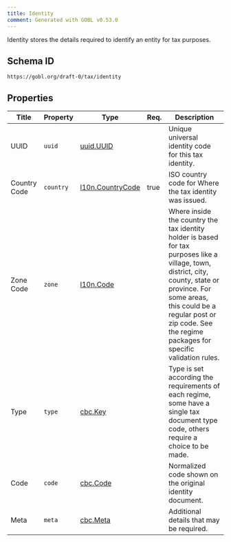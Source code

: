 ```yaml
---
title: Identity
comment: Generated with GOBL v0.53.0
---
```


Identity stores the details required to identify an entity for tax purposes.

## Schema ID

`https://gobl.org/draft-0/tax/identity`

## Properties

| Title        | Property  | Type                                           | Req. | Description                                                                                                                                                                                                                                                  |
|--------------|-----------|------------------------------------------------|------|--------------------------------------------------------------------------------------------------------------------------------------------------------------------------------------------------------------------------------------------------------------|
| UUID         | `uuid`    | [uuid.UUID](/draft-0/uuid/uuid)                |      | Unique universal identity code for this tax identity.                                                                                                                                                                                                        |
| Country Code | `country` | [l10n.CountryCode](/draft-0/l10n/country_code) | true | ISO country code for Where the tax identity was issued.                                                                                                                                                                                                      |
| Zone Code    | `zone`    | [l10n.Code](/draft-0/l10n/code)                |      | Where inside the country the tax identity holder is based for tax purposes like a village, town, district, city, county, state or province. For some areas, this could be a regular post or zip code. See the regime packages for specific validation rules. |
| Type         | `type`    | [cbc.Key](/draft-0/cbc/key)                    |      | Type is set according the requirements of each regime, some have a single tax document type code, others require a choice to be made.                                                                                                                        |
| Code         | `code`    | [cbc.Code](/draft-0/cbc/code)                  |      | Normalized code shown on the original identity document.                                                                                                                                                                                                     |
| Meta         | `meta`    | [cbc.Meta](/draft-0/cbc/meta)                  |      | Additional details that may be required.                                                                                                                                                                                                                     |

